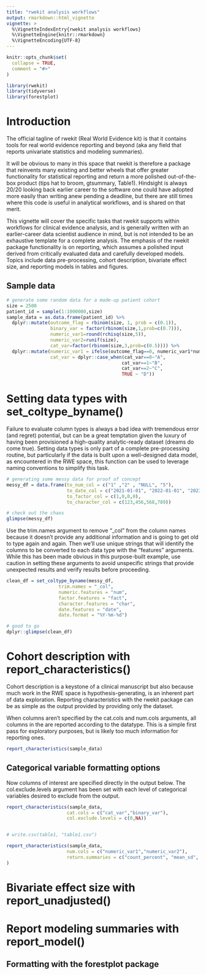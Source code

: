 ```yaml
---
title: "rwekit analysis workflows"
output: rmarkdown::html_vignette
vignette: >
  %\VignetteIndexEntry{rwekit analysis workflows}
  %\VignetteEngine{knitr::rmarkdown}
  %\VignetteEncoding{UTF-8}
---
```


```r
knitr::opts_chunk$set(
  collapse = TRUE,
  comment = "#>"
)
```

```r
library(rwekit)
library(tidyverse)
library(forestplot)
```

# Introduction

The official tagline of rwekit (Real World Evidence kit) is that it contains tools for real world evidence reporting and beyond (aka any field that reports univariate statistics and modeling summaries).

It will be obvious to many in this space that rwekit is therefore a package that reinvents many existing and better wheels that offer greater functionality for statistical reporting and return a more polished out-of-the-box product (tips hat to broom, gtsummary, Table1). Hindsight is always 20/20 looking back earlier career to the software one could have adopted more easily than writing anew pending a deadline, but there are still times where this code is useful in analytical workflows, and is shared on that merit.

This vignette will cover the specific tasks that rwekit supports within workflows for clinical evidence analysis, and is generally written with an earlier-career data scientist audience in mind, but is not intended to be an exhaustive template for a complete analysis. The emphasis of the rwekit package functionality is on reporting, which assumes a polished input derived from critically evaluated data and carefully developed models. Topics include data pre-processing, cohort description, bivariate effect size, and reporting models in tables and figures.

## Sample data

```r
# generate some random data for a made-up patient cohort
size = 2500
patient_id = sample(1:1000000,size) 
sample_data = as.data.frame(patient_id) %>%
  dplyr::mutate(outcome_flag = rbinom(size, 1, prob = c(0.1)),
                binary_var = factor(rbinom(size,1,prob=c(0.7))),
                numeric_var1=round(rchisq(size,5)),
                numeric_var2=runif(size),
                cat_var=factor(rbinom(size,3,prob=c(0.5)))) %>%
  dplyr::mutate(numeric_var1 = ifelse(outcome_flag==0, numeric_var1*numeric_var2,numeric_var1),
                cat_var = dplyr::case_when(cat_var==0~"A",
                                          cat_var==1~"B",
                                          cat_var==2~"C",
                                          TRUE ~ "D"))
```


# Setting data types with set_coltype_byname()

Failure to evaluate column types is always a bad idea with tremendous error (and regret) potential, but can be a great temptation given the luxury of having been provisioned a high-quality analytic-ready dataset (dreams do come true). Setting data types is only part of a complete pre-processing routine, but particularly if the data is built upon a well-designed data model, as encountered in the RWE space, this function can be used to leverage naming conventions to simplify this task. 

```r
# generating some messy data for proof of concept
messy_df = data.frame(to_num_col = c("1" ,"2" , "NULL", "5"),
                      to_date_col = c("2021-01-01", "2022-01-01", "2023-01-01", "NULL"),
                      to_factor_col = c(1,0,0,0),
                      to_character_col = c(123,456,568,789))

# check out the chaos
glimpse(messy_df)
```

Use the trim.names argument to remove "_col" from the column names because it doesn't provide any additional information and is going to get old to type again and again. Then we'll use unique strings that will identify the columns to be converted to each data type with the "features" arguments. While this has been made obvious in this purpose-built example, use caution in setting these arguments to avoid unspecific strings that provide unexpected results and verify results before proceeding.

```r
clean_df = set_coltype_byname(messy_df,
                   trim.names = "_col",
                   numeric.features = "num",
                   factor.features = "fact",
                   character.features = "char",
                   date.features = "date",
                   date.format = "%Y-%m-%d")

# good to go
dplyr::glimpse(clean_df)
```
# Cohort description with report_characteristics()

Cohort description is a keystone of a clinical manuscript but also because much work in the RWE space is hypothesis-generating, is an inherent part of data exploration. Reporting characteristics with the rwekit package can be as simple as the output provided by providing only the dataset.

When columns aren't specified by the cat.cols and num.cols arguments, all columns in the are reported according to the datatype. This is a simple first pass for exploratory purposes, but is likely too much information for reporting ones.

```r
report_characteristics(sample_data)
```

## Categorical variable formatting options 

Now columns of interest are specified directly in the output below. The col.exclude.levels argument has been set with each level of categorical variables desired to exclude from the output. 

```r
report_characteristics(sample_data,
                      cat.cols = c("cat_var","binary_var"),
                      col.exclude.levels = c(0,NA))


# write.csv(table1, "table1.csv")
```

```r
report_characteristics(sample_data,
                      num.cols = c("numeric_var1","numeric_var2"),
                      return.summaries = c("count_percent", "mean_sd", "median_iqr")
)

```


# Bivariate effect size with report_unadjusted()

# Report modeling summaries with report_model()

## Formatting with the forestplot package
